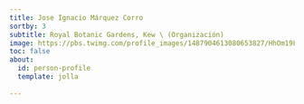 ```yaml
---
title: Jose Ignacio Márquez Corro
sortby: 3
subtitle: Royal Botanic Gardens, Kew \ (Organización)
image: https://pbs.twimg.com/profile_images/1487904613080653827/HhOm19F7_400x400.jpg
toc: false
about:
  id: person-profile
  template: jolla
 
---
```


:::{#person-profile}
:::




